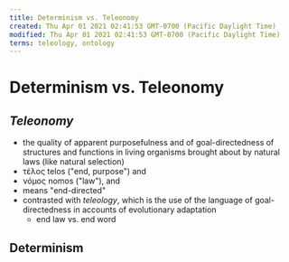 ```yaml
---
title: Determinism vs. Teleonomy
created: Thu Apr 01 2021 02:41:53 GMT-0700 (Pacific Daylight Time)
modified: Thu Apr 01 2021 02:41:53 GMT-0700 (Pacific Daylight Time)
terms: teleology, ontology
---
```


# Determinism vs. Teleonomy

## _Teleonomy_

- the quality of apparent purposefulness and of goal-directedness of structures and functions in living organisms brought about by natural laws (like natural selection)
- τέλος telos ("end, purpose") and
- νόμος nomos ("law"), and
- means "end-directed"
- contrasted with _teleology_, which is the use of the language of goal-directedness in accounts of evolutionary adaptation
  - end law vs. end word

## Determinism
